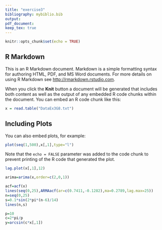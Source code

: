 ```yaml
---
title: "exercise3"
bibliography: mybiblio.bib
output: 
pdf_document: 
keep_tex: true
---
```


```r
knitr::opts_chunk$set(echo = TRUE)
```

## R Markdown

This is an R Markdown document. Markdown is a simple formatting syntax for authoring HTML, PDF, and MS Word documents. For more details on using R Markdown see <http://rmarkdown.rstudio.com>.

When you click the **Knit** button a document will be generated that includes both content as well as the output of any embedded R code chunks within the document. You can embed an R code chunk like this:

```r
x = read.table("DataEx3G8.txt")
```

## Including Plots

You can also embed plots, for example:

```r
plot(seq(1,500),x[,1],type="l")
```

Note that the `echo = FALSE` parameter was added to the code chunk to prevent printing of the R code that generated the plot.
```r
lag.plot(x[,1],12)
```

```r
arima=arima(x,order=c(2,0,1))
```
```r
acf=acf(x)
lines(seq(0,25),ARMAacf(ar=c(0.7411,-0.1282),ma=0.2789,lag.max=25))
n=seq(0,25)
s=0.1*sin(2*pi*(n-6)/14)
lines(n,s)
```
```r
p=10
c=2*pi/p
y=arcsin(c*x[,1])
```
